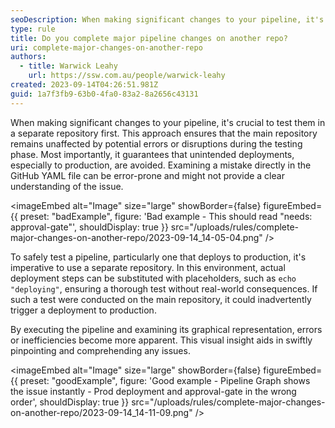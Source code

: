 ```yaml
---
seoDescription: When making significant changes to your pipeline, it's crucial to test them in a separate repository first to avoid unintended deployments and ensure a thorough test.
type: rule
title: Do you complete major pipeline changes on another repo?
uri: complete-major-changes-on-another-repo
authors:
  - title: Warwick Leahy
    url: https://ssw.com.au/people/warwick-leahy
created: 2023-09-14T04:26:51.981Z
guid: 1a7f3fb9-63b0-4fa0-83a2-8a2656c43131
---
```


When making significant changes to your pipeline, it's crucial to test them in a separate repository first. This approach ensures that the main repository remains unaffected by potential errors or disruptions during the testing phase. Most importantly, it guarantees that unintended deployments, especially to production, are avoided.
Examining a mistake directly in the GitHub YAML file can be error-prone and might not provide a clear understanding of the issue.

<imageEmbed
  alt="Image"
  size="large"
  showBorder={false}
  figureEmbed={{
    preset: "badExample",
    figure: 'Bad example - This should read "needs: approval-gate"',
    shouldDisplay: true
  }}
  src="/uploads/rules/complete-major-changes-on-another-repo/2023-09-14_14-05-04.png"
/>

To safely test a pipeline, particularly one that deploys to production, it's imperative to use a separate repository. In this environment, actual deployment steps can be substituted with placeholders, such as `echo "deploying"`, ensuring a thorough test without real-world consequences. If such a test were conducted on the main repository, it could inadvertently trigger a deployment to production.

By executing the pipeline and examining its graphical representation, errors or inefficiencies become more apparent. This visual insight aids in swiftly pinpointing and comprehending any issues.

<imageEmbed
  alt="Image"
  size="large"
  showBorder={false}
  figureEmbed={{
    preset: "goodExample",
    figure: 'Good example - Pipeline Graph shows the issue instantly - Prod deployment and approval-gate in the wrong order',
    shouldDisplay: true
  }}
  src="/uploads/rules/complete-major-changes-on-another-repo/2023-09-14_14-11-09.png"
/>